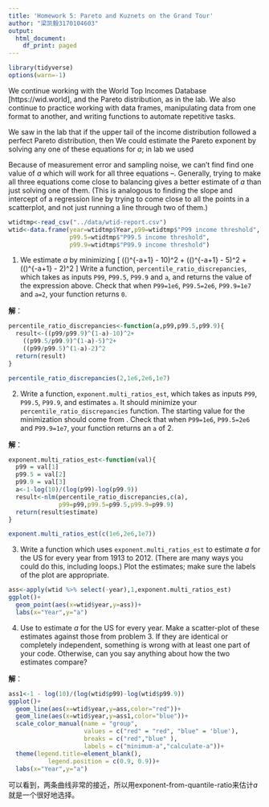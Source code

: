 ```yaml
---
title: 'Homework 5: Pareto and Kuznets on the Grand Tour'
author: "梁凯毅3170104603"
output:
  html_document:
    df_print: paged
---
```

```r
library(tidyverse)
options(warn=-1)
```

We continue working with the World Top Incomes Database [https://wid.world], and the Pareto distribution, as in the lab.  We also continue to practice working with data frames, manipulating data from one format to another, and writing functions to automate repetitive tasks.

We saw in the lab that if the upper tail of the income distribution followed a perfect Pareto distribution, then
\begin{eqnarray}
\label{eqn:1percent-vs-0.1-percent}
\left(\frac{P99}{P99.9}\right)^{-a+1}  & = & 10\\
\left(\frac{P99.5}{P99.9}\right)^{-a+1} & = & 5\\
\left(\frac{P99}{P99.5}\right)^{-a+1} & = & 2
\label{eqn:1percent-vs-0.5-percent}
\end{eqnarray}
We could estimate the Pareto exponent by solving any one of these equations for $a$; in lab we used
\begin{equation}
a = 1 - \frac{\log{10}}{\log{(P99/P99.9)}} ~,
\label{eqn:exponent-from-quantile-ratio}
\end{equation}

Because of measurement error and sampling noise, we can't find find one value of $a$ which will work for all three equations \eqref{eqn:1percent-vs-0.1-percent}--\eqref{eqn:1percent-vs-0.5-percent}.  Generally, trying to make all three equations come close to balancing gives a better estimate of $a$ than just solving one of them.  (This is analogous to finding the slope and intercept of a regression line by trying to come close to all the points in a scatterplot, and not just running a line through two of them.)

```r
wtidtmp<-read_csv("../data/wtid-report.csv")
wtid<-data.frame(year=wtidtmp$Year,p99=wtidtmp$"P99 income threshold",
                 p99.5=wtidtmp$"P99.5 income threshold",
                 p99.9=wtidtmp$"P99.9 income threshold")
```

1. We estimate $a$ by minimizing
\[
\left(\left(\frac{P99}{P99.9}\right)^{-a+1} - 10\right)^2 + \left(\left(\frac{P99.5}{P99.9}\right)^{-a+1} - 5\right)^2 +  \left(\left(\frac{P99}{P99.5}\right)^{-a+1} - 2\right)^2
\]
Write a function, `percentile_ratio_discrepancies`, which takes as inputs `P99`, `P99.5`, `P99.9` and `a`, and returns the value of the expression above.  Check that when `P99=1e6`, `P99.5=2e6`, `P99.9=1e7` and `a=2`, your function returns `0`.

**解**：
```r
percentile_ratio_discrepancies<-function(a,p99,p99.5,p99.9){
  result<-((p99/p99.9)^(1-a)-10)^2+
    ((p99.5/p99.9)^(1-a)-5)^2+
    ((p99/p99.5)^(1-a)-2)^2
  return(result)
}
```
```r
percentile_ratio_discrepancies(2,1e6,2e6,1e7)
```

2. Write a function, `exponent.multi_ratios_est`, which takes as inputs `P99`, `P99.5`, `P99.9`, and estimates `a`.  It should minimize your `percentile_ratio_discrepancies` function.  The starting value for the minimization should come from \eqref{eqn:exponent-from-quantile-ratio}.  Check that when `P99=1e6`, `P99.5=2e6` and `P99.9=1e7`, your function returns an `a` of 2.

**解**：
```r
exponent.multi_ratios_est<-function(val){
  p99 = val[1]
  p99.5 = val[2]
  p99.9 = val[3]
  a<-1-log(10)/(log(p99)-log(p99.9))
  result<-nlm(percentile_ratio_discrepancies,c(a),
              p99=p99,p99.5=p99.5,p99.9=p99.9)
  return(result$estimate)
}
```

```r
exponent.multi_ratios_est(c(1e6,2e6,1e7))
```

3. Write a function which uses  `exponent.multi_ratios_est` to estimate $a$ for the US for every year from 1913 to 2012.  (There are many ways you could do this, including loops.)  Plot the estimates; make sure the labels of the plot are appropriate.

```r
ass<-apply(wtid %>% select(-year),1,exponent.multi_ratios_est)
ggplot()+
  geom_point(aes(x=wtid$year,y=ass))+
  labs(x="Year",y="a")
```

4. Use \eqref{eqn:exponent-from-quantile-ratio} to estimate $a$ for the US for every year.  Make a scatter-plot of these estimates against those from problem 3.  If they are identical or completely independent, something is wrong with at least one part of your code.  Otherwise, can you say anything about how the two estimates compare?

**解**：
```r
ass1<-1 - log(10)/(log(wtid$p99)-log(wtid$p99.9))
ggplot()+
  geom_line(aes(x=wtid$year,y=ass,color="red"))+
  geom_line(aes(x=wtid$year,y=ass1,color="blue"))+
  scale_color_manual(name = "group",
                     values = c("red" = "red", "blue" = 'blue'), 
                     breaks = c("red","blue" ),
                     labels = c("minimum-a","calculate-a"))+
  theme(legend.title=element_blank(),
           legend.position = c(0.9, 0.9))+
  labs(x="Year",y="a")
```

可以看到，两条曲线非常的接近，所以用exponent-from-quantile-ratio来估计$a$就是一个很好地选择。


